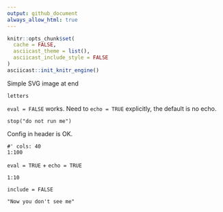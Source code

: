 ```yaml
---
output: github_document
always_allow_html: true
---
```


```r
knitr::opts_chunk$set(
  cache = FALSE,
  asciicast_theme = list(),
  asciicast_include_style = FALSE
)
asciicast::init_knitr_engine()
```

Simple SVG image at end

```asciicast
letters
```

`eval = FALSE` works. Need to `echo = TRUE` explicitly, the default is no
echo.

```asciicast
stop("do not run me")
```

Config in header is OK.

```asciicast
#' cols: 40
1:100
```

`eval = TRUE` + `echo = TRUE`

```asciicast
1:10
```

`include = FALSE`

```asciicast
"Now you don't see me"
```
